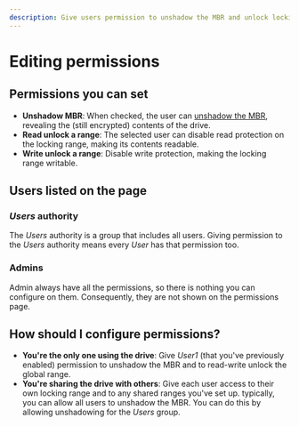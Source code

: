 ```yaml
---
description: Give users permission to unshadow the MBR and unlock locking ranges
---
```


# Editing permissions

## Permissions you can set

- **Unshadow MBR**: When checked, the user can [unshadow the MBR](/docs/overview/the_tcg_spec#mbr-shadowing), revealing the (still encrypted) contents of the drive.
- **Read unlock a range**: The selected user can disable read protection on the locking range, making its contents readable.
- **Write unlock a range**: Disable write protection, making the locking range writable.

## Users listed on the page

### *Users* authority

The *Users* authority is a group that includes all users. Giving permission to the *Users* authority means every *User* has that permission too.

### Admins

Admin always have all the permissions, so there is nothing you can configure on them. Consequently, they are not shown on the permissions page.

## How should I configure permissions?

- **You're the only one using the drive**: Give *User1* (that you've previously enabled) permission to unshadow the MBR and to read-write unlock the global range.
- **You're sharing the drive with others**: Give each user access to their own locking range and to any shared ranges you've set up. typically, you can allow all users to unshadow the MBR. You can do this by allowing unshadowing for the *Users* group.